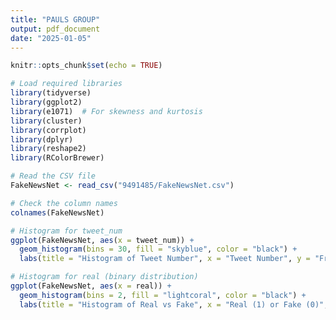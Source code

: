 ```yaml
---
title: "PAULS GROUP"
output: pdf_document
date: "2025-01-05"
---
```


```r
knitr::opts_chunk$set(echo = TRUE)
```



```r
# Load required libraries
library(tidyverse)
library(ggplot2)
library(e1071)  # For skewness and kurtosis
library(cluster)
library(corrplot)
library(dplyr)
library(reshape2)
library(RColorBrewer)

# Read the CSV file
FakeNewsNet <- read_csv("9491485/FakeNewsNet.csv")

# Check the column names
colnames(FakeNewsNet)
```

```r
# Histogram for tweet_num
ggplot(FakeNewsNet, aes(x = tweet_num)) +
  geom_histogram(bins = 30, fill = "skyblue", color = "black") +
  labs(title = "Histogram of Tweet Number", x = "Tweet Number", y = "Frequency")

# Histogram for real (binary distribution)
ggplot(FakeNewsNet, aes(x = real)) +
  geom_histogram(bins = 2, fill = "lightcoral", color = "black") +
  labs(title = "Histogram of Real vs Fake", x = "Real (1) or Fake (0)", y = "Frequency")
```

